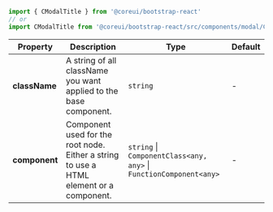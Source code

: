 
```jsx
import { CModalTitle } from '@coreui/bootstrap-react'
// or
import CModalTitle from '@coreui/bootstrap-react/src/components/modal/CModalTitle'
```

| Property | Description | Type | Default |
| --- | --- | --- | --- |
| **className** | A string of all className you want applied to the base component. | `string` | - |
| **component** | Component used for the root node. Either a string to use a HTML element or a component. | `string` \| `ComponentClass<any, any>` \| `FunctionComponent<any>` | - |

